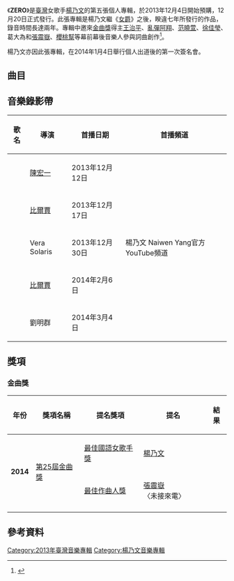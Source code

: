 {{Infobox Album
| Name		= ZERO
| Type		= 專輯
| Artist	= [[楊乃文|楊乃文]] 
| Cover		= 
| Released	= 2013年12月20日
| Recorded	= 
| Genre		= [[華語流行音樂|華語流行音樂]] 
| Length	= 
| Label		= [[亞神音樂|亞神音樂]]
| Producer	= [[王治平|王治平]]
| Reviews       = 
| Last album	= [[女爵_(楊乃文)|女爵]]<br />（2006年）
| This album	= '''ZERO'''<br />（2013年）
| Next album	= [[離心力_(楊乃文專輯)|離心力]]<br/>(2016年)
}}
《'''ZERO'''》是[[臺灣|臺灣]]女歌手[[楊乃文|楊乃文]]的第五張個人專輯，於2013年12月4日開始預購，12月20日正式發行。此張專輯是楊乃文繼《[[女爵_(楊乃文)|女爵]]》之後，睽違七年所發行的作品，錄音時間長達兩年。專輯中邀來[[金曲獎|金曲獎]]得主[[王治平|王治平]]、[[亂彈阿翔|亂彈阿翔]]、[[范曉萱|范曉萱]]、[[徐佳瑩|徐佳瑩]]、葛大為和[[張震嶽|張震嶽]]、[[櫻桃幫|櫻桃幫]]等幕前幕後音樂人參與詞曲創作<ref>{{Cite web |url=http://www.books.com.tw/exep/cdfile.php?item=0020175971 |title=博客來專輯介紹 |access-date=2013-12-03 |archive-date=2015-01-02 |archive-url=https://web.archive.org/web/20150102100940/http://www.books.com.tw/exep/cdfile.php?item=0020175971 }}</ref>。

楊乃文亦因此張專輯，在2014年1月4日舉行個人出道後的第一次簽名會。

== 曲目 ==
{{Tracklist
| title1 = 鸚鵡<br><small>（Parrot）</small>
| longnote1 = 
| music1 = Amir Masoh
| lyrics1 = 葛大為
| arranger1 = Amir Masoh
| producer1 = 
| length1 = 

| title2 = 小丑的姿態<br><small>（Exhibitionist）</small>
| longnote2 = '''首波主打'''
| music2 = 張向榮
| lyrics2 = 溫偉傑
| arranger2 = 韓立康
| producer2 = 
| length2 = 

| title3 = 日落西沉<br><small>（Sunrise, Sunset）</small>
| longnote3 = '''第二波主打'''，電影《[[愛是神奇|愛‧穹蒼]]》中文宣傳曲
| music3 = Syed Env
| lyrics3 = [[亂彈阿翔|亂彈阿翔]]
| arranger3 = 徐千秀
| producer3 = 
| length3 = 

| title4 = 未接來電<br><small>（Missed Call）</small>
| longnote4 =  '''第三波主打'''
| music4 = [[張震嶽|張震嶽]]
| lyrics4 = 鄭文華
| arranger4 = 徐千秀
| producer4 = 
| length4 = 

| title5 = 我是什麼<br><small>（What Am I）</small>
| longnote5 = '''第五波主打'''
| music5 = [[徐佳瑩|徐佳瑩]]
| lyrics5 = 徐佳瑩、[[楊乃文|楊乃文]]
| arranger5 = 徐千秀
| producer5 = 
| length5 = 

| title6 = 異象<br><small>（Vision）</small>
| longnote6 = 
| music6 = 小安
| lyrics6 = 小安 
| arranger6 = 徐千秀
| producer6 = 
| length6 =

| title7 = 我從來不懂你的幽默<br><small>（Humorless）</small>
| longnote7 =  '''第四波主打'''
| music7 = Sasha Smith & Vivian Smith
| lyrics7 = [[馬念先|馬念先]]
| arranger7 = Sasha Smith 
| producer7 = 
| length7 = 

| title8 = 愛我自己<br><small>（Love Myself）</small>
| longnote8 =  
| music8 = 馮康恬
| lyrics8 = 馮康恬
| arranger8 = [[張逸帆|張逸帆]]
| producer8 = 
| length8 =

| title9 = 小心我撒野<br><small>（Be Warned）</small>
| longnote9 =  
| music9 = [[范曉萱|范曉萱]]
| lyrics9 = [[范曉萱|范曉萱]]
| arranger9 = 徐千秀
| producer9 = 
| length9 = 

| title10 = Beautiful Life
| longnote10 = 
| music10 = 余艾倫、Mark Troth Lewis
| lyrics10 = 余艾倫
| arranger10 = 徐千秀
| producer10 = 
| length10 = 
}}

== 音樂錄影帶 ==
{|class="wikitable"
!歌名!!導演!!首播日期!!首播頻道
|-
|{{youtube|sShTQXkkwGI|小丑的姿態}}|| [[陳宏一|陳宏一]] || 2013年12月12日||rowspan="5"|楊乃文 Naiwen Yang官方YouTube頻道
|-
|{{youtube|5Ce76fEW0K0|日落西沉}}||[[比爾賈|比爾賈]]|| 2013年12月17日
|-
|{{youtube|w-flWDAO2rA|未接來電}}||Vera Solaris|| 2013年12月30日
|-
|{{youtube|K_ayIcxrdvg|我從來不懂你的幽默}}||[[比爾賈|比爾賈]]|| 2014年2月6日
|-
|{{youtube|5_YF1Ardj1U|我是什麼}}||劉明群|| 2014年3月4日
|}

== 獎項 ==
===金曲獎===
{| class="wikitable"
!年份
!獎項名稱
!提名獎項
!提名
!結果
|-
| rowspan="2"|'''2014'''
| rowspan="2"|[[第25屆金曲獎|第25屆金曲獎]]
| [[最佳華語女歌手獎_(金曲獎)|最佳國語女歌手獎]]
| [[楊乃文|楊乃文]]
| {{nom}}
|-
| [[最佳作曲人獎_(金曲獎)|最佳作曲人獎]]
| [[張震嶽|張震嶽]]〈未接來電〉
| {{nom}}
|-
|}

==參考資料==
{{reflist}}

[[Category:2013年臺灣音樂專輯|Category:2013年臺灣音樂專輯]]
[[Category:楊乃文音樂專輯|Category:楊乃文音樂專輯]]